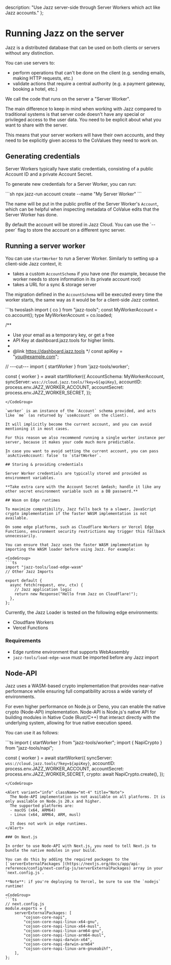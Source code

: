   description: "Use Jazz server-side through Server Workers which act like Jazz accounts."
};


# Running Jazz on the server

Jazz is a distributed database that can be used on both clients or servers without any distinction.

You can use servers to:
- perform operations that can't be done on the client (e.g. sending emails, making HTTP requests, etc.)
- validate actions that require a central authority (e.g. a payment gateway, booking a hotel, etc.)

We call the code that runs on the server a "Server Worker".

The main difference to keep in mind when working with Jazz compared to traditional systems is that server code doesn't have any
special or privileged access to the user data. You need to be explicit about what you want to share with the server.

This means that your server workers will have their own accounts, and they need to be explicitly given access to the CoValues they need to work on.

## Generating credentials

Server Workers typically have static credentials, consisting of a public Account ID and a private Account Secret.

To generate new credentials for a Server Worker, you can run:

<CodeGroup>
```sh
npx jazz-run account create --name "My Server Worker"
```
</CodeGroup>

The name will be put in the public profile of the Server Worker's `Account`, which can be helpful when inspecting metadata of CoValue edits that the Server Worker has done.

<Alert variant="info" className="mt-4" title="Note">
  By default the account will be stored in Jazz Cloud. You can use the `--peer` flag to store the account on a different sync server.
</Alert>

## Running a server worker

You can use `startWorker` to run a Server Worker. Similarly to setting up a client-side Jazz context, it:

- takes a custom `AccountSchema` if you have one (for example, because the worker needs to store information in its private account root)
- takes a URL for a sync & storage server

The migration defined in the `AccountSchema` will be executed every time the worker starts, the same way as it would be for a client-side Jazz context.

<CodeGroup>
```ts twoslash
import { co } from "jazz-tools";
const MyWorkerAccount = co.account();
type MyWorkerAccount = co.loaded<typeof MyWorkerAccount>;

/**
 * Use your email as a temporary key, or get a free
 * API Key at dashboard.jazz.tools for higher limits.
 * 
 * @link https://dashboard.jazz.tools
*/
const apiKey = "you@example.com";

// ---cut---
import { startWorker } from 'jazz-tools/worker';

const { worker } = await startWorker({
  AccountSchema: MyWorkerAccount,
  syncServer: `wss://cloud.jazz.tools/?key=${apiKey}`,
  accountID: process.env.JAZZ_WORKER_ACCOUNT,
  accountSecret: process.env.JAZZ_WORKER_SECRET,
});
```
</CodeGroup>

`worker` is an instance of the `Account` schema provided, and acts like `me` (as returned by `useAccount` on the client).

It will implicitly become the current account, and you can avoid mentioning it in most cases.

For this reason we also recommend running a single worker instance per server, because it makes your code much more predictable.

In case you want to avoid setting the current account, you can pass `asActiveAccount: false` to `startWorker`.

## Storing & providing credentials

Server Worker credentials are typically stored and provided as environment variables.

**Take extra care with the Account Secret &mdash; handle it like any other secret environment variable such as a DB password.**

## Wasm on Edge runtimes

To maximize compatibility, Jazz falls back to a slower, JavaScript crypto implementation if the faster WASM implementation is not available.

On some edge platforms, such as Cloudflare Workers or Vercel Edge Functions, environment security restrictions may trigger this fallback unnecessarily.

You can ensure that Jazz uses the faster WASM implementation by importing the WASM loader before using Jazz. For example:

<CodeGroup>
```ts
import "jazz-tools/load-edge-wasm"
// Other Jazz Imports

export default {
  async fetch(request, env, ctx) {
    // Jazz application logic
    return new Response("Hello from Jazz on Cloudflare!");
  },
};
```
</CodeGroup>

Currently, the Jazz Loader is tested on the following edge environments:
- Cloudflare Workers 
- Vercel Functions

### Requirements

- Edge runtime environment that supports WebAssembly
- `jazz-tools/load-edge-wasm` must be imported before any Jazz import


## Node-API
Jazz uses a WASM-based crypto implementation that provides near-native performance while ensuring full compatibility across a wide variety of environments.

For even higher performance on Node.js or Deno, you can enable the native crypto (Node-API) implementation. Node-API is Node.js's native API for building modules in Native Code (Rust/C++) 
that interact directly with the underlying system, allowing for true native execution speed.

You can use it as follows:

<CodeGroup>
```ts
import { startWorker } from "jazz-tools/worker";
import { NapiCrypto } from "jazz-tools/napi";

const { worker } = await startWorker({
  syncServer: `wss://cloud.jazz.tools/?key=${apiKey}`,
  accountID: process.env.JAZZ_WORKER_ACCOUNT,
  accountSecret: process.env.JAZZ_WORKER_SECRET,
  crypto: await NapiCrypto.create(),
});

```
</CodeGroup>

<Alert variant="info" className="mt-4" title="Note">
  The Node-API implementation is not available on all platforms. It is only available on Node.js 20.x and higher.
  The supported platforms are:
  - macOS (x64, ARM64)
  - Linux (x64, ARM64, ARM, musl)

  It does not work in edge runtimes.
</Alert>

### On Next.js

In order to use Node-API with Next.js, you need to tell Next.js to bundle the native modules in your build.

You can do this by adding the required packages to the [`serverExternalPackages`](https://nextjs.org/docs/app/api-reference/config/next-config-js/serverExternalPackages) array in your `next.config.js`. 

**Note**: if you're deploying to Vercel, be sure to use the `nodejs` runtime!

<CodeGroup>
```ts
// next.config.js
module.exports = {
    serverExternalPackages: [
        "cojson-core-napi",
        "cojson-core-napi-linux-x64-gnu",
        "cojson-core-napi-linux-x64-musl",
        "cojson-core-napi-linux-arm64-gnu",
        "cojson-core-napi-linux-arm64-musl",
        "cojson-core-napi-darwin-x64",
        "cojson-core-napi-darwin-arm64"
        "cojson-core-napi-linux-arm-gnueabihf",
    ],
};
```
</CodeGroup>
